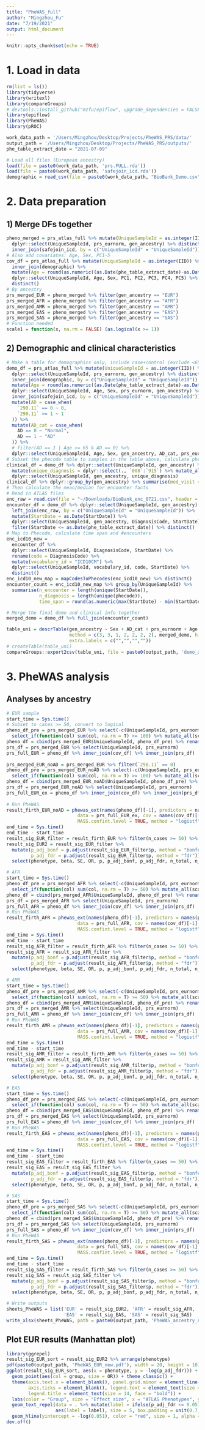 ```yaml
---
title: "PheWAS_full"
author: "Mingzhou_Fu"
date: "7/19/2021"
output: html_document
---
```


```r
knitr::opts_chunk$set(echo = TRUE)
```

# 1. Load in data
```r
rm(list = ls())
library(tidyverse)
library(writexl)
library(compareGroups)
# devtools::install_github("mzfu/epiflow", upgrade_dependencies = FALSE)
library(epiflow)
library(PheWAS)
library(pROC)

work_data_path = '/Users/Mingzhou/Desktop/Projects/PheWAS_PRS/data/'
output_path = '/Users/Mingzhou/Desktop/Projects/PheWAS_PRS/outputs/'
phe_table_extract_date = "2021-07-09"

# Load all files (European ancestry)
load(file = paste0(work_data_path, 'prs.FULL.rda'))
load(file = paste0(work_data_path, 'safejoin_icd.rda'))
demographic = read_csv(file = paste0(work_data_path, "BioBank_Demo.csv"))
```

# 2. Data preparation
## 1) Merge DFs together
```r
pheno_merged = prs_atlas_full %>% mutate(UniqueSampleId = as.integer(IID)) %>% 
  dplyr::select(UniqueSampleId, prs_eurnorm, gen_ancestry) %>% distinct() %>% 
  inner_join(safejoin_icd, by = c("UniqueSampleId" = "UniqueSampleId")) %>% distinct()
# Also add covariates: Age, Sex, PC1-5
cov_df = prs_atlas_full %>% mutate(UniqueSampleId = as.integer(IID)) %>% 
  inner_join(demographic) %>% 
  mutate(Age = round(as.numeric((as.Date(phe_table_extract_date)-as.Date(BirthDate))/365.25))) %>% 
  dplyr::select(UniqueSampleId, Age, Sex, PC1, PC2, PC3, PC4, PC5) %>% 
  distinct()
# By ancestry
prs_merged_EUR = pheno_merged %>% filter(gen_ancestry == "EUR")
prs_merged_AFR = pheno_merged %>% filter(gen_ancestry == "AFR")
prs_merged_AMR = pheno_merged %>% filter(gen_ancestry == "AMR")
prs_merged_EAS = pheno_merged %>% filter(gen_ancestry == "EAS")
prs_merged_SAS = pheno_merged %>% filter(gen_ancestry == "SAS")
# Function needed
scale1 = function(x, na.rm = FALSE) (as.logical(x >= 1))
```

## 2) Demographic and clinical characteristics
```r
# Make a table for demographics only, include case+control (exclude <65 non-AD)
demo_df = prs_atlas_full %>% mutate(UniqueSampleId = as.integer(IID)) %>% 
  dplyr::select(UniqueSampleId, prs_eurnorm, gen_ancestry) %>% distinct() %>% 
  inner_join(demographic, by = c("UniqueSampleId" = "UniqueSampleId")) %>% 
  mutate(Age = round(as.numeric((as.Date(phe_table_extract_date)-as.Date(BirthDate))/365.25))) %>% 
  dplyr::select(UniqueSampleId, Age, Sex, prs_eurnorm, gen_ancestry) %>% distinct() %>% filter(Sex != "X") %>% 
  inner_join(safejoin_icd, by = c("UniqueSampleId" = "UniqueSampleId")) %>% distinct() %>% 
  mutate(AD = case_when(
    `290.11` == 0 ~ 0,
    `290.11` >= 1 ~ 1
  )) %>% 
  mutate(AD_cat = case_when(
    AD == 0 ~ "Normal",
    AD == 1 ~ "AD"
  )) %>% 
  # filter(AD == 1 | Age >= 65 & AD == 0) %>% 
  dplyr::select(UniqueSampleId, Age, Sex, gen_ancestry, AD_cat, prs_eurnorm) 
# Subset the phecode table to samples in the table above, calculate phecode-related characteristics
clinical_df = demo_df %>% dplyr::select(UniqueSampleId, gen_ancestry) %>% left_join(safejoin_icd) %>% 
  mutate(unique_diagnosis = dplyr::select(., `008`:`915`) %>% mutate_all(scale1) %>% rowSums(na.rm = T)) %>% 
  dplyr::select(UniqueSampleId, gen_ancestry, unique_diagnosis)
clinical_df %>% dplyr::group_by(gen_ancestry) %>% summarise(med_visit = median(unique_diagnosis))
# Then calculate the mean/median for encounter facts
# Read in ATLAS files
enc_raw = read.csv(file = "~/Downloads/BioBank_enc_0721.csv", header = T)
encounter_df = demo_df %>% dplyr::select(UniqueSampleId, gen_ancestry) %>% 
  left_join(enc_raw, by = c("UniqueSampleId" = "UniqueSampleId")) %>% 
  mutate(StartDate = as.Date(StartDate)) %>% 
  dplyr::select(UniqueSampleId, gen_ancestry, DiagnosisCode, StartDate) %>% 
  filter(StartDate <= as.Date(phe_table_extract_date)) %>% distinct()
# Map to Phecode, calculate time span and #encounters
enc_icd10_new = 
  encounter_df %>% 
  dplyr::select(UniqueSampleId, DiagnosisCode, StartDate) %>% 
  rename(code = DiagnosisCode) %>% 
  mutate(vocabulary_id = "ICD10CM") %>% 
  dplyr::select(UniqueSampleId, vocabulary_id, code, StartDate) %>% 
  distinct()
enc_icd10_new_map = mapCodesToPhecodes(enc_icd10_new) %>% distinct()
encounter_count = enc_icd10_new_map %>% group_by(UniqueSampleId) %>% 
  summarise(n_encounter = length(unique(StartDate)), 
            n_diagnosis = length(unique(phecode)),
            time_span = round(as.numeric(max(StartDate) - min(StartDate))/365.25, 1))

# Merge the final demo and clinical info together
merged_demo = demo_df %>% full_join(encounter_count)

table_uni = descrTable(gen_ancestry ~ Sex + AD_cat + prs_eurnorm + Age + n_encounter + n_diagnosis + time_span, 
                       method = c(3, 3, 1, 2, 2, 2, 2), merged_demo, hide.no = "No", show.all = T, 
                       extra.labels = c("","","",""))
# createTable(table_uni)
compareGroups::export2csv(table_uni, file = paste0(output_path, 'demo_ancestry.csv'))
```


# 3. PheWAS analysis
## Analyses by ancestry
```r
# EUR sample
start_time = Sys.time()
# Subset to cases >= 50, convert to logical 
pheno_df_pre = prs_merged_EUR %>% select(-c(UniqueSampleId, prs_eurnorm, gen_ancestry)) %>% 
  select_if(function(col) sum(col, na.rm = T) >= 100) %>% mutate_all(scale1)
pheno_df = cbind(prs_merged_EUR$UniqueSampleId, pheno_df_pre) %>% rename(UniqueSampleId = V1)
prs_df = prs_merged_EUR %>% select(UniqueSampleId, prs_eurnorm)
prs_full_EUR = pheno_df %>% inner_join(cov_df) %>% inner_join(prs_df) 
  
prs_merged_EUR_noAD = prs_merged_EUR %>% filter(`290.11` == 0)
pheno_df_pre = prs_merged_EUR_noAD %>% select(-c(UniqueSampleId, prs_eurnorm, gen_ancestry)) %>%
  select_if(function(col) sum(col, na.rm = T) >= 100) %>% mutate_all(scale1)
pheno_df = cbind(prs_merged_EUR_noAD$UniqueSampleId, pheno_df_pre) %>% rename(UniqueSampleId = V1)
prs_df = prs_merged_EUR_noAD %>% select(UniqueSampleId, prs_eurnorm)
prs_full_EUR_ex = pheno_df %>% inner_join(cov_df) %>% inner_join(prs_df)
  
# Run PheWAS
result_firth_EUR_noAD = phewas_ext(names(pheno_df)[-1], predictors = names(prs_df)[-1], cores = 4,
                          data = prs_full_EUR_ex, cov = names(cov_df)[-1], additive.genotypes = FALSE, 
                          MASS.confint.level = TRUE, method = "logistf", min.records = 0)
end_time = Sys.time()
end_time - start_time
result_sig_EUR_filter = result_firth_EUR %>% filter(n_cases >= 50) %>% addPhecodeInfo()
result_sig_EUR2 = result_sig_EUR_filter %>%
  mutate(p_adj_bonf = p.adjust(result_sig_EUR_filter$p, method = "bonferroni"),
         p_adj_fdr = p.adjust(result_sig_EUR_filter$p, method = "fdr")) %>% 
  select(phenotype, beta, SE, OR, p, p_adj_bonf, p_adj_fdr, n_total, n_cases, n_controls, description, group)
```

```r
# AFR
start_time = Sys.time()
pheno_df_pre = prs_merged_AFR %>% select(-c(UniqueSampleId, prs_eurnorm, gen_ancestry)) %>% 
  select_if(function(col) sum(col, na.rm = T) >= 50) %>% mutate_all(scale1)
pheno_df = cbind(prs_merged_AFR$UniqueSampleId, pheno_df_pre) %>% rename(UniqueSampleId = V1)
prs_df = prs_merged_AFR %>% select(UniqueSampleId, prs_eurnorm)
prs_full_AFR = pheno_df %>% inner_join(cov_df) %>% inner_join(prs_df) 
# Run PheWAS
result_firth_AFR = phewas_ext(names(pheno_df)[-1], predictors = names(prs_df)[-1], cores = 4,
                          data = prs_full_AFR, cov = names(cov_df)[-1], additive.genotypes = FALSE, 
                          MASS.confint.level = TRUE, method = "logistf", min.records = 0)
end_time = Sys.time()
end_time - start_time
result_sig_AFR_filter = result_firth_AFR %>% filter(n_cases >= 50) %>% addPhecodeInfo()
result_sig_AFR = result_sig_AFR_filter %>%
  mutate(p_adj_bonf = p.adjust(result_sig_AFR_filter$p, method = "bonferroni"),
         p_adj_fdr = p.adjust(result_sig_AFR_filter$p, method = "fdr")) %>% 
  select(phenotype, beta, SE, OR, p, p_adj_bonf, p_adj_fdr, n_total, n_cases, n_controls, description, group)
```

```r
# AMR
start_time = Sys.time()
pheno_df_pre = prs_merged_AMR %>% select(-c(UniqueSampleId, prs_eurnorm, gen_ancestry)) %>% 
  select_if(function(col) sum(col, na.rm = T) >= 50) %>% mutate_all(scale1)
pheno_df = cbind(prs_merged_AMR$UniqueSampleId, pheno_df_pre) %>% rename(UniqueSampleId = V1)
prs_df = prs_merged_AMR %>% select(UniqueSampleId, prs_eurnorm)
prs_full_AMR = pheno_df %>% inner_join(cov_df) %>% inner_join(prs_df) 
# Run PheWAS
result_firth_AMR = phewas_ext(names(pheno_df)[-1], predictors = names(prs_df)[-1], cores = 4,
                          data = prs_full_AMR, cov = names(cov_df)[-1], additive.genotypes = FALSE, 
                          MASS.confint.level = TRUE, method = "logistf", min.records = 0)
end_time = Sys.time()
end_time - start_time
result_sig_AMR_filter = result_firth_AMR %>% filter(n_cases >= 50) %>% addPhecodeInfo()
result_sig_AMR = result_sig_AMR_filter %>%
  mutate(p_adj_bonf = p.adjust(result_sig_AMR_filter$p, method = "bonferroni"),
         p_adj_fdr = p.adjust(result_sig_AMR_filter$p, method = "fdr")) %>% 
  select(phenotype, beta, SE, OR, p, p_adj_bonf, p_adj_fdr, n_total, n_cases, n_controls, description, group)
```

```r
# EAS
start_time = Sys.time()
pheno_df_pre = prs_merged_EAS %>% select(-c(UniqueSampleId, prs_eurnorm, gen_ancestry)) %>% 
  select_if(function(col) sum(col, na.rm = T) >= 50) %>% mutate_all(scale1)
pheno_df = cbind(prs_merged_EAS$UniqueSampleId, pheno_df_pre) %>% rename(UniqueSampleId = V1)
prs_df = prs_merged_EAS %>% select(UniqueSampleId, prs_eurnorm)
prs_full_EAS = pheno_df %>% inner_join(cov_df) %>% inner_join(prs_df) 
# Run PheWAS
result_firth_EAS = phewas_ext(names(pheno_df)[-1], predictors = names(prs_df)[-1], cores = 4,
                          data = prs_full_EAS, cov = names(cov_df)[-1], additive.genotypes = FALSE, 
                          MASS.confint.level = TRUE, method = "logistf", min.records = 0)
end_time = Sys.time()
end_time - start_time
result_sig_EAS_filter = result_firth_EAS %>% filter(n_cases >= 50) %>% addPhecodeInfo()
result_sig_EAS = result_sig_EAS_filter %>%
  mutate(p_adj_bonf = p.adjust(result_sig_EAS_filter$p, method = "bonferroni"),
         p_adj_fdr = p.adjust(result_sig_EAS_filter$p, method = "fdr")) %>% 
  select(phenotype, beta, SE, OR, p, p_adj_bonf, p_adj_fdr, n_total, n_cases, n_controls, description, group)
```

```r
# SAS
start_time = Sys.time()
pheno_df_pre = prs_merged_SAS %>% select(-c(UniqueSampleId, prs_eurnorm, gen_ancestry)) %>% 
  select_if(function(col) sum(col, na.rm = T) >= 50) %>% mutate_all(scale1)
pheno_df = cbind(prs_merged_SAS$UniqueSampleId, pheno_df_pre) %>% rename(UniqueSampleId = V1)
prs_df = prs_merged_SAS %>% select(UniqueSampleId, prs_eurnorm)
prs_full_SAS = pheno_df %>% inner_join(cov_df) %>% inner_join(prs_df) 
# Run PheWAS
result_firth_SAS = phewas_ext(names(pheno_df)[-1], predictors = names(prs_df)[-1], cores = 4,
                          data = prs_full_SAS, cov = names(cov_df)[-1], additive.genotypes = FALSE, 
                          MASS.confint.level = TRUE, method = "logistf", min.records = 0)
end_time = Sys.time()
end_time - start_time
result_sig_SAS_filter = result_firth_SAS %>% filter(n_cases >= 50) %>% addPhecodeInfo()
result_sig_SAS = result_sig_SAS_filter %>%
  mutate(p_adj_bonf = p.adjust(result_sig_SAS_filter$p, method = "bonferroni"),
         p_adj_fdr = p.adjust(result_sig_SAS_filter$p, method = "fdr")) %>% 
  select(phenotype, beta, SE, OR, p, p_adj_bonf, p_adj_fdr, n_total, n_cases, n_controls, description, group)
```

```r
# Write outputs
sheets_PheWAS = list('EUR' = result_sig_EUR2, 'AFR' = result_sig_AFR, 'AMR' = result_sig_AMR,
                     'EAS' = result_sig_EAS, 'SAS' = result_sig_SAS)
write_xlsx(sheets_PheWAS, path = paste0(output_path, 'PheWAS_ancestry_new.xlsx'))
```

## Plot EUR results (Manhattan plot)
```r
library(ggrepel)
result_sig_EUR_sort = result_sig_EUR2 %>% arrange(phenotype)
pdf(paste0(output_path, 'PheWAS_EUR_new.pdf'), width = 20, height = 10)
ggplot(result_sig_EUR_sort, aes(x = phenotype, y = -log(p_adj_fdr))) + 
  geom_point(aes(col = group, size = OR)) + theme_classic() + 
  theme(axis.text.x = element_blank(), panel.grid.minor = element_line(colour = "grey", linetype = "dashed"), 
        axis.ticks = element_blank(), legend.text = element_text(size = 13),
        legend.title = element_text(size = 14, face = "bold")) + 
  labs(color = "Group", size = "Effect size", x = "ATLAS Phenotypes", y = "log(p-value)") + 
  geom_text_repel(data = . %>% mutate(label = ifelse(p_adj_fdr <= 0.051, as.character(description), "")), 
                  aes(label = label), size = 5, box.padding = unit(0.7, "lines")) + 
  geom_hline(yintercept = -log(0.051), color = "red", size = 1, alpha = 0.5) 
dev.off()
```
